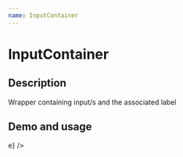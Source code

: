 ```yaml
---
name: InputContainer
---
```



# InputContainer

<PropsTable of={InputContainer} />

## Description
Wrapper containing input/s and the associated label
## Demo and usage

<Playground>
    <InputContainer label='First name'>
        <StringInput name='first_name' value='Paul' col={4} update={(e) => e} />
    </InputContainer>
</Playground>
